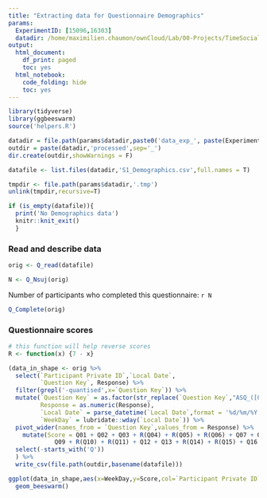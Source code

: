 ```yaml
---
title: "Extracting data for Questionnaire Demographics"
params:
  ExperimentID: [15096,16303]
  datadir: /home/maximilien.chaumon/ownCloud/Lab/00-Projects/TimeSocialDistancing/DATA
output:
  html_document:
    df_print: paged
    toc: yes
  html_notebook:
    code_folding: hide
    toc: yes
---
```




```r
library(tidyverse)
library(ggbeeswarm)
source('helpers.R')
```

```r

datadir = file.path(params$datadir,paste0('data_exp_', paste(ExperimentID,collapse='-'), '_', ExperimentName[1]))
outdir = paste(datadir,'processed',sep='_')
dir.create(outdir,showWarnings = F)

datafile <- list.files(datadir,'S1_Demographics.csv',full.names = T)

tmpdir <- file.path(params$datadir,'.tmp')
unlink(tmpdir,recursive=T)

if (is_empty(datafile)){
  print('No Demographics data')
  knitr::knit_exit()
  }

```

### Read and describe data

```r

orig <- Q_read(datafile)

N <- Q_Nsuj(orig)


```

Number of participants who completed this questionnaire:
`r N`

```r

Q_Complete(orig)

```

### Questionnaire scores

```r

# this function will help reverse scores
R <- function(x) {7 - x}

(data_in_shape <- orig %>%
  select(`Participant Private ID`,`Local Date`,
         `Question Key`, Response) %>%
  filter(grepl('-quantised',x=`Question Key`)) %>%
  mutate(`Question Key` = as.factor(str_replace(`Question Key`,"ASQ_([0-9]+)-quantised",'Q\\1')),
         Response = as.numeric(Response),
         `Local Date` = parse_datetime(`Local Date`,format = '%d/%m/%Y %H:%M:%S'),
         `WeekDay` = lubridate::wday(`Local Date`)) %>%
  pivot_wider(names_from = `Question Key`,values_from = Response) %>%
    mutate(Score = Q01 + Q02 + Q03 + R(Q04) + R(Q05) + R(Q06) + Q07 + Q08 +
             Q09 + R(Q10) + R(Q11) + Q12 + Q13 + R(Q14) + R(Q15) + Q16 + Q17) %>%
  select(-starts_with('Q'))
  ) %>%
  write_csv(file.path(outdir,basename(datafile)))
```


```r
ggplot(data_in_shape,aes(x=WeekDay,y=Score,col=`Participant Private ID`)) +
  geom_beeswarm()
```